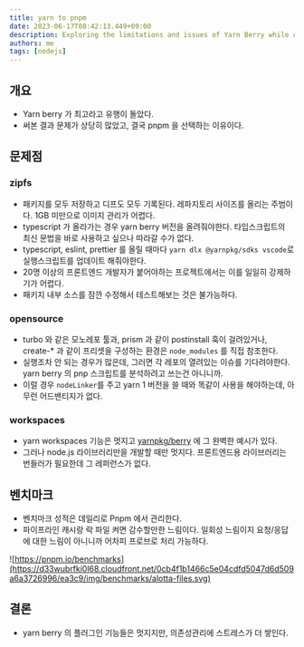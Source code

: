 ```yaml
---
title: yarn to pnpm
date: 2023-06-17T08:42:13.449+09:00
description: Exploring the limitations and issues of Yarn Berry while comparing and analyzing the superiority of Pnpm in package management.
authors: me
tags: [nodejs]
---
```


## 개요

- Yarn berry 가 최고라고 유행이 돌았다.
- 써본 결과 문제가 상당히 많았고, 결국 pnpm 을 선택하는 이유이다.

## 문제점

### zipfs

- 패키지를 모두 저장하고 디프도 모두 기록된다. 레파지토리 사이즈를 올리는 주범이다. 1GB 미만으로 이미지 관리가 어렵다.
- typescript 가 올라가는 경우 yarn berry 버전을 올려줘야한다. 타입스크립트의 최신 문법을 바로 사용하고 싶으나 따라갈 수가 없다.
- typescript, eslint, prettier 를 올릴 때마다 `yarn dlx @yarnpkg/sdks vscode`로 실행스크립트를 업데이트 해줘야한다.
- 20명 이상의 프론트엔드 개발자가 붙어야하는 프로젝트에서는 이를 일일히 강제하기가 어렵다.
- 패키지 내부 소스를 잠깐 수정해서 테스트해보는 것은 불가능하다.

### opensource

- turbo 와 같은 모노레포 툴과, prism 과 같이 postinstall 훅이 걸려있거나, create-\* 과 같이 프리셋을 구성하는 환경은 `node_modules` 를 직접 참조한다.
- 실행조차 안 되는 경우가 많은데, 그러면 각 레포의 열려있는 이슈를 기다려야한다. yarn berry 의 pnp 스크립트를 분석하려고 쓰는건 아니니까.
- 이럴 경우 `nodeLinker`를 주고 yarn 1 버전을 쓸 때와 똑같이 사용을 해야하는데, 아무런 어드밴티지가 없다.

### workspaces

- yarn workspaces 기능은 멋지고 [yarnpkg/berry](https://github.com/yarnpkg/berry) 에 그 완벽한 예시가 있다.
- 그러나 node.js 라이브러리만을 개발할 때만 멋지다. 프론트엔드용 라이브러리는 번들러가 필요한데 그 레퍼런스가 없다.

## 벤치마크

- 벤치마크 성적은 데일리로 Pnpm 에서 관리한다.
- 파이프라인 캐시랑 락 파일 켜면 감수할만한 느림이다. 일회성 느림이지 요청/응답에 대한 느림이 아니니까 어차피 프로브로 처리 가능하다.

![https://pnpm.io/benchmarks](https://d33wubrfki0l68.cloudfront.net/0cb4f1b1466c5e04cdfd5047d6d509a6a3726996/ea3c9/img/benchmarks/alotta-files.svg)

## 결론

- yarn berry 의 플러그인 기능들은 멋지지만, 의존성관리에 스트레스가 더 쌓인다.
